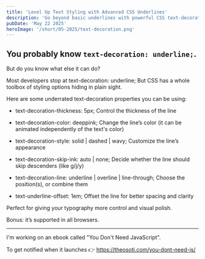 ```yaml
---
title: 'Level Up Text Styling with Advanced CSS Underlines'
description: 'Go beyond basic underlines with powerful CSS text-decoration properties like thickness, color, style, and offset. Fully supported and highly customizable.'
pubDate: 'May 22 2025'
heroImage: '/short/05-2025/text-decoration.png'
---
```



<Picture
  src="/short/05-2025/text-decoration.png"
  alt="Example of advanced CSS underline styles with varying color, thickness, and position"
  width="400"
  height="600"
  style="margin: 2em auto 1em auto; display: block; border: 4px solid var(--border)"
  format="webp"
/>

## You probably know `text-decoration: underline;`.

But do you know what else it can do?

Most developers stop at text-decoration: underline;
But CSS has a whole toolbox of styling options hiding in plain sight.

Here are some underrated text-decoration properties you can be using:

- text-decoration-thickness: 5px;
  Control the thickness of the line

- text-decoration-color: deeppink;
  Change the line’s color (it can be animated independently of the text's color)

- text-decoration-style: solid | dashed | wavy;
  Customize the line’s appearance

- text-decoration-skip-ink: auto | none;
  Decide whether the line should skip descenders (like g/j/y)

- text-decoration-line: underline | overline | line-through;
  Choose the position(s), or combine them

- text-underline-offset: 1em;
  Offset the line for better spacing and clarity

Perfect for giving your typography more control and visual polish.

Bonus: it’s supported in all browsers.

---

I'm working on an ebook called "You Don't Need JavaScript".

To get notified when it launches 👉 https://theosoti.com/you-dont-need-js/
